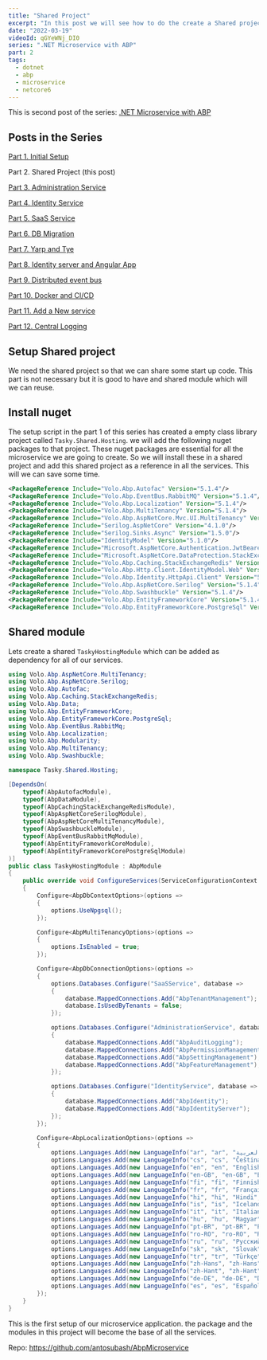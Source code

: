```yaml
---
title: "Shared Project"
excerpt: "In this post we will see how to do the create a Shared project which will be used by all services"
date: "2022-03-19"
videoId: qGYeWNj_DI0 
series: ".NET Microservice with ABP"
part: 2
tags:
  - dotnet
  - abp
  - microservice
  - netcore6
---
```


This is second post of the series: [.NET Microservice with ABP](/posts/abp-microservice-series)

## Posts in the Series

[Part 1. Initial Setup](/posts/netcore-microservice-with-abp-init-part-1)

Part 2. Shared Project (this post)

[Part 3. Administration Service](/posts/netcore-microservice-with-abp-administration-services-part-3)

[Part 4. Identity Service](/posts/netcore-microservice-with-abp-identity-services-part-4)

[Part 5. SaaS Service](/posts/netcore-microservice-with-abp-saas-services-part-5)

[Part 6. DB Migration](/posts/netcore-microservice-with-abp-db-migration-part-6)

[Part 7. Yarp and Tye](/posts/netcore-microservice-with-abp-yarp-and-tye-part-7)

[Part 8. Identity server and Angular App](/posts/netcore-microservice-with-abp-identity-server-and-angular-part-8)

[Part 9. Distributed event bus](/posts/netcore-microservice-with-abp-distributed-event-bus-part-9)

[Part 10. Docker and CI/CD](/posts/netcore-microservice-with-abp-docker-and-ci-cd-part-10)

[Part 11. Add a New service](/posts/netcore-microservice-with-abp-add-new-service-part-11)

[Part 12. Central Logging](/posts/netcore-microservice-with-abp-add-central-logging-part-12)

<TOCInline toc={props.toc} asDisclosure />

## Setup Shared project

We need the shared project so that we can share some start up code. This part is not necessary but it is good to have and shared module which will we can reuse.

## Install nuget

The setup script in the part 1 of this series has created a empty class library project called `Tasky.Shared.Hosting`. we will add the following nuget packages to that project. These nuget packages are essential for all the microservice we are going to create. So we will install these in a shared project and add this shared project as a reference in all the services. This will we can save some time.

```xml
<PackageReference Include="Volo.Abp.Autofac" Version="5.1.4"/>
<PackageReference Include="Volo.Abp.EventBus.RabbitMQ" Version="5.1.4"/>
<PackageReference Include="Volo.Abp.Localization" Version="5.1.4"/>
<PackageReference Include="Volo.Abp.MultiTenancy" Version="5.1.4"/>
<PackageReference Include="Volo.Abp.AspNetCore.Mvc.UI.MultiTenancy" Version="5.1.4"/>
<PackageReference Include="Serilog.AspNetCore" Version="4.1.0"/>
<PackageReference Include="Serilog.Sinks.Async" Version="1.5.0"/>
<PackageReference Include="IdentityModel" Version="5.1.0"/>
<PackageReference Include="Microsoft.AspNetCore.Authentication.JwtBearer" Version="6.0.0"/>
<PackageReference Include="Microsoft.AspNetCore.DataProtection.StackExchangeRedis" Version="6.0.0"/>
<PackageReference Include="Volo.Abp.Caching.StackExchangeRedis" Version="5.1.4"/>
<PackageReference Include="Volo.Abp.Http.Client.IdentityModel.Web" Version="5.1.4"/>
<PackageReference Include="Volo.Abp.Identity.HttpApi.Client" Version="5.1.4"/>
<PackageReference Include="Volo.Abp.AspNetCore.Serilog" Version="5.1.4"/>
<PackageReference Include="Volo.Abp.Swashbuckle" Version="5.1.4"/>
<PackageReference Include="Volo.Abp.EntityFrameworkCore" Version="5.1.4"/>
<PackageReference Include="Volo.Abp.EntityFrameworkCore.PostgreSql" Version="5.1.4"/>
```

## Shared module

Lets create a shared `TaskyHostingModule` which can be added as dependency for all of our services.

```cs
using Volo.Abp.AspNetCore.MultiTenancy;
using Volo.Abp.AspNetCore.Serilog;
using Volo.Abp.Autofac;
using Volo.Abp.Caching.StackExchangeRedis;
using Volo.Abp.Data;
using Volo.Abp.EntityFrameworkCore;
using Volo.Abp.EntityFrameworkCore.PostgreSql;
using Volo.Abp.EventBus.RabbitMq;
using Volo.Abp.Localization;
using Volo.Abp.Modularity;
using Volo.Abp.MultiTenancy;
using Volo.Abp.Swashbuckle;

namespace Tasky.Shared.Hosting;

[DependsOn(
    typeof(AbpAutofacModule),
    typeof(AbpDataModule),
    typeof(AbpCachingStackExchangeRedisModule),
    typeof(AbpAspNetCoreSerilogModule),
    typeof(AbpAspNetCoreMultiTenancyModule),
    typeof(AbpSwashbuckleModule),
    typeof(AbpEventBusRabbitMqModule),
    typeof(AbpEntityFrameworkCoreModule),
    typeof(AbpEntityFrameworkCorePostgreSqlModule)
)]
public class TaskyHostingModule : AbpModule
{
    public override void ConfigureServices(ServiceConfigurationContext context)
    {
        Configure<AbpDbContextOptions>(options =>
        {
            options.UseNpgsql();
        });

        Configure<AbpMultiTenancyOptions>(options =>
        {
            options.IsEnabled = true;
        });

        Configure<AbpDbConnectionOptions>(options =>
        {
            options.Databases.Configure("SaaSService", database =>
            {
                database.MappedConnections.Add("AbpTenantManagement");
                database.IsUsedByTenants = false;
            });

            options.Databases.Configure("AdministrationService", database =>
            {
                database.MappedConnections.Add("AbpAuditLogging");
                database.MappedConnections.Add("AbpPermissionManagement");
                database.MappedConnections.Add("AbpSettingManagement");
                database.MappedConnections.Add("AbpFeatureManagement");
            });

            options.Databases.Configure("IdentityService", database =>
            {
                database.MappedConnections.Add("AbpIdentity");
                database.MappedConnections.Add("AbpIdentityServer");
            });
        });

        Configure<AbpLocalizationOptions>(options =>
        {
            options.Languages.Add(new LanguageInfo("ar", "ar", "العربية"));
            options.Languages.Add(new LanguageInfo("cs", "cs", "Čeština"));
            options.Languages.Add(new LanguageInfo("en", "en", "English"));
            options.Languages.Add(new LanguageInfo("en-GB", "en-GB", "English (UK)"));
            options.Languages.Add(new LanguageInfo("fi", "fi", "Finnish"));
            options.Languages.Add(new LanguageInfo("fr", "fr", "Français"));
            options.Languages.Add(new LanguageInfo("hi", "hi", "Hindi", "in"));
            options.Languages.Add(new LanguageInfo("is", "is", "Icelandic", "is"));
            options.Languages.Add(new LanguageInfo("it", "it", "Italiano", "it"));
            options.Languages.Add(new LanguageInfo("hu", "hu", "Magyar"));
            options.Languages.Add(new LanguageInfo("pt-BR", "pt-BR", "Português"));
            options.Languages.Add(new LanguageInfo("ro-RO", "ro-RO", "Română"));
            options.Languages.Add(new LanguageInfo("ru", "ru", "Русский"));
            options.Languages.Add(new LanguageInfo("sk", "sk", "Slovak"));
            options.Languages.Add(new LanguageInfo("tr", "tr", "Türkçe"));
            options.Languages.Add(new LanguageInfo("zh-Hans", "zh-Hans", "简体中文"));
            options.Languages.Add(new LanguageInfo("zh-Hant", "zh-Hant", "繁體中文"));
            options.Languages.Add(new LanguageInfo("de-DE", "de-DE", "Deutsch"));
            options.Languages.Add(new LanguageInfo("es", "es", "Español"));
        });
    }
}
```

This is the first setup of our microservice application. the package and the modules in this project will become the base of all the services.

Repo: https://github.com/antosubash/AbpMicroservice
